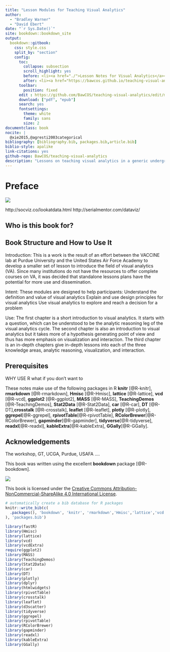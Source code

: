 ```yaml
--- 
title: "Lesson Modules for Teaching Visual Analytics"
author: 
  - "Bradley Warner"
  - "David Ebert"
date: "`r Sys.Date()`"
site: bookdown::bookdown_site
output: 
  bookdown::gitbook:
    css: style.css
    split_by: "section"
    config:
      toc:
        collapse: subsection
        scroll_highlight: yes
        before: <li><a href="./">Lesson Notes for Visual Analytics</a></li>
        after: <li><a href="https://bawcos.github.io/teaching-visual-analytics/" target="blank">Published with bookdown</a></li>
      toolbar:
        position: fixed
      edit : https://github.com/BawCOS/teaching-visual-analytics/edit/master/%s
      download: ["pdf", "epub"]
      search: yes
      fontsettings:
        theme: white
        family: sans
        size: 2
documentclass: book
nocite: | 
  @xie2015,@agresti2003categorical
bibliography: [bibliography.bib, packages.bib,article.bib]
biblio-style: apalike
link-citations: yes
github-repo: BawCOS/teaching-visual-analytics
description: "Lessons on teaching visual analytics in a generic undergraduate classroom"
---
```


# Preface {-}

![](./images/Teaching_Visual_Analytics.jpg)  



http://socviz.co/lookatdata.html 
http://serialmentor.com/dataviz/ 




## Who is this book for?



## Book Structure and How to Use It

Introduction:  This is a work is the result of an effort between the VACCINE lab at Purdue University and the United States Air Force Academy to develop a smaller set of lesson to introduce the field of visual analytics (VA).  Since many institutions do not have the resources to offer complete courses on VA, it was decided that standalone lessons plans have the potential for more use and dissemination.   

Intent:  These modules are designed to help participants:
Understand the definition and value of visual analytics
Explain and use design principles for visual analytics
Use visual analytics to explore and reach a decision for a problem

Use:  The first chapter is a short introduction to visual analytics. It starts with a question, which can be understood to be the analytic reasoning leg of the visual analytics cycle. The second chapter is also an introduction to visual analytics but it takes more of a hypothesis generating point of view and thus has more emphasis on visualization and interaction. The third chapter is an in-depth  chapters give in-depth lessons into each of the three knowledge areas, analytic reasoning, visualization, and interaction.


## Prerequisites

WHY USE R what if you don't want to

These notes make use of the following packages in R **knitr** [@R-knitr], **rmarkdown** [@R-rmarkdown], **Hmisc** [@R-Hmisc], **lattice** [@R-lattice], **vcd** [@R-vcd], **ggplot2** [@R-ggplot2], **MASS** [@R-MASS], **TeachingDemos** [@R-TeachingDemos], **Stat2Data** [@R-Stat2Data], **car** [@R-car], **DT** [@R-DT],**crosstalk** [@R-crosstalk], **leaflet** [@R-leaflet], **plotly** [@R-plotly], **ggrepel**[@R-ggrepel], **rpivotTable**[@R-rpivotTable], **RColorBrewer**[@R-RColorBrewer], **gapminder**[@R-gapminder], **tidyverse**[@R-tidyverse], **readxl**[@R-readxl], **kableExtra**[@R-kableExtra], **GGally**[@R-GGally].

## Acknowledgements 

The workshop, GT, UCGA, Purdue, USAFA ....

This book was written using the excellent **bookdown** package [@R-bookdown].



![](./images/by-nc-sa.png)  

This book is licensed under the [Creative Commons Attribution-NonCommercial-ShareAlike 4.0 International License](http://creativecommons.org/licenses/by-nc-sa/4.0/).

```r
# automatically create a bib database for R packages
knitr::write_bib(c(
  .packages(), 'bookdown', 'knitr', 'rmarkdown','Hmisc','lattice','vcd','ggplot2','MASS','TeachingDemos','Stat2Data','car','DT','leaflet','crosstalk','plotly','tidyr','vcdExtra','ggrepel', 'shiny', 'rpivotTable','ggrepel','d3scatter','RColorBrewer','gapminder','tidyverse','readxl','kableExtra','GGally'
), 'packages.bib')
```

```r
library(fastR)
library(Hmisc)
library(lattice)
library(vcd)
library(vcdExtra)
require(ggplot2)
library(MASS)
library(TeachingDemos)
library(Stat2Data)
library(car)
library(DT)
library(plotly)
library(dplyr)
library(htmlwidgets)
library(rpivotTable)
library(crosstalk)
library(leaflet)
library(d3scatter)
library(tidyverse)
library(ggrepel)
library(rpivotTable)
library(RColorBrewer)
library(gapminder)
library(readxl)
library(kableExtra)
library(GGally)
```

